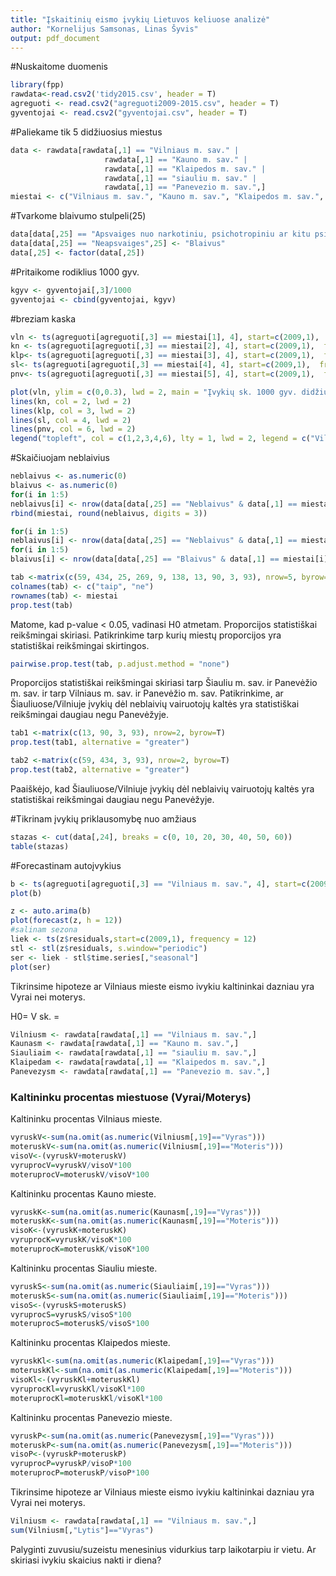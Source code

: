 ---
title: "Įskaitinių eismo įvykių Lietuvos keliuose analizė"
author: "Kornelijus Samsonas, Linas Šyvis"
output: pdf_document
---

#Nuskaitome duomenis
```{r, message=F, warning=F}
library(fpp)
rawdata<-read.csv2('tidy2015.csv', header = T)
agreguoti <- read.csv2("agreguoti2009-2015.csv", header = T)
gyventojai <- read.csv2("gyventojai.csv", header = T)
```

#Paliekame tik 5 didžiuosius miestus
```{r}
data <- rawdata[rawdata[,1] == "Vilniaus m. sav." | 
                     rawdata[,1] == "Kauno m. sav." | 
                     rawdata[,1] == "Klaipedos m. sav." | 
                     rawdata[,1] == "siauliu m. sav." | 
                     rawdata[,1] == "Panevezio m. sav.",]
miestai <- c("Vilniaus m. sav.", "Kauno m. sav.", "Klaipedos m. sav.", "siauliu m. sav.", "Panevezio m. sav.")
```

#Tvarkome blaivumo stulpeli(25)
```{r}
data[data[,25] == "Apsvaiges nuo narkotiniu, psichotropiniu ar kitu psichika veikianciu medziagu" | data[,25] == "Atsisake buti patikrintas",25] <- "Neblaivus"
data[data[,25] == "Neapsvaiges",25] <- "Blaivus"
data[,25] <- factor(data[,25])
```

#Pritaikome rodiklius 1000 gyv.
```{r}
kgyv <- gyventojai[,3]/1000
gyventojai <- cbind(gyventojai, kgyv)
```

#breziam kaska
```{r}
vln <- ts(agreguoti[agreguoti[,3] == miestai[1], 4], start=c(2009,1),  frequency = 12) / gyventojai[gyventojai[,1] == 2015 & gyventojai[,2] == miestai[1], 6]
kn <- ts(agreguoti[agreguoti[,3] == miestai[2], 4], start=c(2009,1),  frequency = 12) / gyventojai[gyventojai[,1] == 2015 & gyventojai[,2] == miestai[2], 6]
klp<- ts(agreguoti[agreguoti[,3] == miestai[3], 4], start=c(2009,1),  frequency = 12) / gyventojai[gyventojai[,1] == 2015 & gyventojai[,2] == miestai[3], 6]
sl<- ts(agreguoti[agreguoti[,3] == miestai[4], 4], start=c(2009,1),  frequency = 12) / gyventojai[gyventojai[,1] == 2015 & gyventojai[,2] == miestai[4], 6]
pnv<- ts(agreguoti[agreguoti[,3] == miestai[5], 4], start=c(2009,1),  frequency = 12)/ gyventojai[gyventojai[,1] == 2015 & gyventojai[,2] == miestai[5], 6]

plot(vln, ylim = c(0,0.3), lwd = 2, main = "Įvykių sk. 1000 gyv. didžiuosiuose miestuose", xlab = "Metai", ylab = "Įvykių sk. 1000 gyv.")
lines(kn, col = 2, lwd = 2)
lines(klp, col = 3, lwd = 2)
lines(sl, col = 4, lwd = 2)
lines(pnv, col = 6, lwd = 2)
legend("topleft", col = c(1,2,3,4,6), lty = 1, lwd = 2, legend = c("Vilnius", "Kaunas", "Klaipėda", "Šiauliai", "Panevėžys"), cex = 0.5)
```


#Skaičiuojam neblaivius
```{r}
neblaivus <- as.numeric(0)
blaivus <- as.numeric(0)
for(i in 1:5)
neblaivus[i] <- nrow(data[data[,25] == "Neblaivus" & data[,1] == miestai[i],]) / gyventojai[gyventojai[,1] == 2015 & gyventojai[,2] == miestai[i], 6]
rbind(miestai, round(neblaivus, digits = 3))

for(i in 1:5)
neblaivus[i] <- nrow(data[data[,25] == "Neblaivus" & data[,1] == miestai[i],])
for(i in 1:5)
blaivus[i] <- nrow(data[data[,25] == "Blaivus" & data[,1] == miestai[i],])

tab <-matrix(c(59, 434, 25, 269, 9, 138, 13, 90, 3, 93), nrow=5, byrow=T)
colnames(tab) <- c("taip", "ne")
rownames(tab) <- miestai
prop.test(tab)
```

Matome, kad p-value < 0.05, vadinasi H0 atmetam. Proporcijos statistiškai reikšmingai skiriasi. Patikrinkime tarp kurių miestų proporcijos yra statistiškai reikšmingai skirtingos.

```{r, warning = F}
pairwise.prop.test(tab, p.adjust.method = "none")
```

Proporcijos statistiškai reikšmingai skiriasi tarp Šiauliu m. sav. ir Panevėžio m. sav. ir tarp Vilniaus m. sav. ir Panevėžio m. sav.
Patikrinkime, ar Šiauliuose/Vilniuje įvykių dėl neblaivių vairuotojų kaltės yra statistiškai reikšmingai daugiau negu Panevėžyje.

```{r}
tab1 <-matrix(c(13, 90, 3, 93), nrow=2, byrow=T)
prop.test(tab1, alternative = "greater")

tab2 <-matrix(c(59, 434, 3, 93), nrow=2, byrow=T)
prop.test(tab2, alternative = "greater")
```

Paaiškėjo, kad Šiauliuose/Vilniuje įvykių dėl neblaivių vairuotojų kaltės yra statistiškai reikšmingai daugiau negu Panevėžyje.


#Tikrinam įvykių priklausomybę nuo amžiaus
```{r}
stazas <- cut(data[,24], breaks = c(0, 10, 20, 30, 40, 50, 60))
table(stazas)
```


#Forecastinam autoįvykius
```{r}
b <- ts(agreguoti[agreguoti[,3] == "Vilniaus m. sav.", 4], start=c(2009,1), frequency = 12)
plot(b)
```

```{r}
z <- auto.arima(b)
plot(forecast(z, h = 12))
#salinam sezona
liek <- ts(z$residuals,start=c(2009,1), frequency = 12)
stl <- stl(z$residuals, s.window="periodic")
ser <- liek - stl$time.series[,"seasonal"]
plot(ser)
```


Tikrinsime hipoteze ar Vilniaus mieste eismo ivykiu kaltininkai dazniau yra Vyrai nei moterys.

H0= V sk. = 

```{r}
Vilniusm <- rawdata[rawdata[,1] == "Vilniaus m. sav.",]
Kaunasm <- rawdata[rawdata[,1] == "Kauno m. sav.",]
Siauliaim <- rawdata[rawdata[,1] == "siauliu m. sav.",]
Klaipedam <- rawdata[rawdata[,1] == "Klaipedos m. sav.",]
Panevezysm <- rawdata[rawdata[,1] == "Panevezio m. sav.",]

```


### Kaltininku procentas miestuose (Vyrai/Moterys)

Kaltininku procentas Vilniaus mieste.

```{r}
vyruskV<-sum(na.omit(as.numeric(Vilniusm[,19]=="Vyras")))
moteruskV<-sum(na.omit(as.numeric(Vilniusm[,19]=="Moteris")))
visoV<-(vyruskV+moteruskV)
vyruprocV=vyruskV/visoV*100
moteruprocV=moteruskV/visoV*100
```

Kaltininku procentas Kauno mieste.

```{r}
vyruskK<-sum(na.omit(as.numeric(Kaunasm[,19]=="Vyras")))
moteruskK<-sum(na.omit(as.numeric(Kaunasm[,19]=="Moteris")))
visoK<-(vyruskK+moteruskK)
vyruprocK=vyruskK/visoK*100
moteruprocK=moteruskK/visoK*100
```

Kaltininku procentas Siauliu mieste.

```{r}
vyruskS<-sum(na.omit(as.numeric(Siauliaim[,19]=="Vyras")))
moteruskS<-sum(na.omit(as.numeric(Siauliaim[,19]=="Moteris")))
visoS<-(vyruskS+moteruskS)
vyruprocS=vyruskS/visoS*100
moteruprocS=moteruskS/visoS*100
```


Kaltininku procentas Klaipedos mieste.

```{r}
vyruskKl<-sum(na.omit(as.numeric(Klaipedam[,19]=="Vyras")))
moteruskKl<-sum(na.omit(as.numeric(Klaipedam[,19]=="Moteris")))
visoKl<-(vyruskKl+moteruskKl)
vyruprocKl=vyruskKl/visoKl*100
moteruprocKl=moteruskKl/visoKl*100
```

Kaltininku procentas Panevezio mieste.

```{r}
vyruskP<-sum(na.omit(as.numeric(Panevezysm[,19]=="Vyras")))
moteruskP<-sum(na.omit(as.numeric(Panevezysm[,19]=="Moteris")))
visoP<-(vyruskP+moteruskP)
vyruprocP=vyruskP/visoP*100
moteruprocP=moteruskP/visoP*100
```



Tikrinsime hipoteze ar Vilniaus mieste eismo ivykiu kaltininkai dazniau yra Vyrai nei moterys.

```{r}
Vilniusm <- rawdata[rawdata[,1] == "Vilniaus m. sav.",]
sum(Vilniusm[,"Lytis"]=="Vyras")
```


Palyginti zuvusiu/suzeistu menesinius vidurkius tarp laikotarpiu ir vietu.
Ar skiriasi ivykiu skaicius nakti ir diena?

